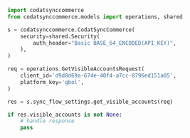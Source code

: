 ```python GetVisibleAccounts.py
import codatsynccommerce
from codatsynccommerce.models import operations, shared

s = codatsynccommerce.CodatSyncCommerce(
    security=shared.Security(
        auth_header="Basic BASE_64_ENCODED(API_KEY)",
    ),
)

req = operations.GetVisibleAccountsRequest(
    client_id='d9d8d69a-674e-40f4-a7cc-8796ed151a05',
    platform_key='gbol',
)

res = s.sync_flow_settings.get_visible_accounts(req)

if res.visible_accounts is not None:
    # handle response
    pass
```
